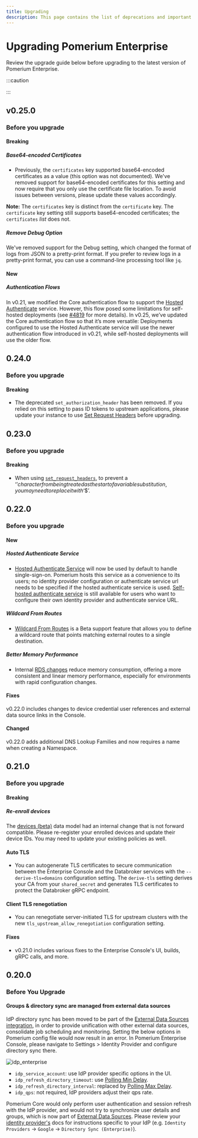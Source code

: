 ```yaml
---
title: Upgrading
description: This page contains the list of deprecations and important or breaking changes for Pomerium Enterprise. Please read it carefully.
---
```



# Upgrading Pomerium Enterprise

Review the upgrade guide below before upgrading to the latest version of Pomerium Enterprise.

:::caution

<UpgradeNotice />

:::

## v0.25.0

### Before you upgrade

#### Breaking

##### Base64-encoded Certificates

- Previously, the `certificates` key supported base64-encoded certificates as a value (this option was not documented). We've removed support for base64-encoded certificates for this setting and now require that you only use the certificate file location. To avoid issues between versions, please update these values accordingly.

**Note:** The `certificates` key is distinct from the `certificate` key. The `certificate` key setting still supports base64-encoded certificates; the `certificates` _list_ does not.

##### Remove Debug Option

We've removed support for the Debug setting, which changed the format of logs from JSON to a pretty-print format. If you prefer to review logs in a pretty-print format, you can use a command-line processing tool like `jq`.

#### New

##### Authentication Flows

In v0.21, we modified the Core authentication flow to support the [Hosted Authenticate](https://www.pomerium.com/docs/capabilities/hosted-authenticate-service) service. However, this flow posed some limitations for self-hosted deployments (see [#4819](https://github.com/pomerium/pomerium/issues/4819) for more details). In v0.25, we’ve updated the Core authentication flow so that it’s more versatile: Deployments configured to use the Hosted Authenticate service will use the newer authentication flow introduced in v0.21, while self-hosted deployments will use the older flow.

## 0.24.0

### Before you upgrade

#### Breaking

- The deprecated `set_authorization_header` has been removed. If you relied on this setting to pass ID tokens to upstream applications, please update your instance to use [Set Request Headers](/docs/reference/routes/headers#set-request-headers) before upgrading.

## 0.23.0

### Before you upgrade

#### Breaking

- When using [`set_request_headers`](/docs/reference/routes/headers#set-request-headers), to prevent a ‘$’ character from being treated as the start of a variable substitution, you may need to replace it with ‘$$’.

## 0.22.0

### Before you upgrade

#### New

##### Hosted Authenticate Service

- [Hosted Authenticate Service](/docs/capabilities/hosted-authenticate-service.md) will now be used by default to handle single-sign-on. Pomerium hosts this service as a convenience to its users; no identity provider configuration or authenticate service url needs to be specified if the hosted authenticate service is used. [Self-hosted authenticate service](/docs/capabilities/self-hosted-authenticate-service.md) is still available for users who want to configure their own identity provider and authenticate service URL.

##### Wildcard From Routes

- [Wildcard From Routes](/docs/reference/routes/from#wildcard-from-routes) is a Beta support feature that allows you to define a wildcard route that points matching external routes to a single destination.

##### Better Memory Performance

- Internal [RDS changes](https://github.com/pomerium/pomerium/pull/4098) reduce memory consumption, offering a more consistent and linear memory performance, especially for environments with rapid configuration changes.

#### Fixes

v0.22.0 includes changes to device credential user references and external data source links in the Console.

#### Changed

v0.22.0 adds additional DNS Lookup Families and now requires a name when creating a Namespace.

## 0.21.0

### Before you upgrade

#### Breaking

##### Re-enroll devices

The [devices (beta)](/docs/capabilities/device-identity) data model had an internal change that is not forward compatible. Please re-register your enrolled devices and update their device IDs. You may need to update your existing policies as well.

#### Auto TLS

- You can autogenerate TLS certificates to secure communication between the Enterprise Console and the Databroker services with the `--derive-tls=domains` configuration setting. The `derive-tls` setting derives your CA from your `shared_secret` and generates TLS certificates to protect the Databroker gRPC endpoint.

#### Client TLS renegotiation

- You can renegotiate server-initiated TLS for upstream clusters with the new `tls_upstream_allow_renegotiation` configuration setting.

#### Fixes

- v0.21.0 includes various fixes to the Enterprise Console's UI, builds, gRPC calls, and more.

## 0.20.0

### Before You Upgrade

#### Groups & directory sync are managed from external data sources

IdP directory sync has been moved to be part of the [External Data Sources integration](/docs/integrations/), in order to provide unification with other external data sources, consolidate job scheduling and monitoring. Setting the below options in Pomerium config file would now result in an error. In Pomerium Enterprise Console, please navigate to Settings > Identity Provider and configure directory sync there.

![idp_enterprise](../enterprise/img/upgrading/idp_enterprise.png)

- `idp_service_account`: use IdP provider specific options in the UI.
- `idp_refresh_directory_timeout`: use [Polling Min Delay](/docs/deploy/enterprise/configure#polling-minmax-delay).
- `idp_refresh_directory_interval`: replaced by [Polling Max Delay](/docs/deploy/enterprise/configure#polling-minmax-delay).
- `idp_qps`: not required, IdP providers adjust their qps rate.

Pomerium Core would only perform user authentication and session refresh with the IdP provider, and would not try to synchronize user details and groups, which is now part of [External Data Sources](/docs/integrations/). Please review your [identity provider's](/docs/identity-providers/) docs for instructions specific to your IdP (e.g. `Identity Providers` -> `Google` -> `Directory Sync (Enterprise)`).
